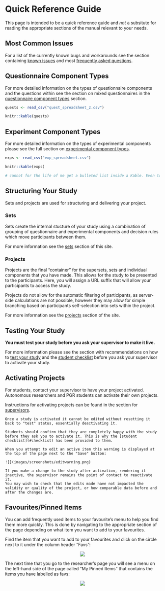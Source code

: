 # Quick Reference Guide

This page is intended to be a quick reference guide and _not_ a subsitute for reading the appropriate sections of the manual relevant to your needs.

## Most Common Issues

For a list of the currently known bugs and workarounds see the section containing [known issues](#knownissues) and most [frequently asked questions](#faqs).

## Questionnaire Component Types

For more detailed information on the types of questionnaire components and the questions within see the section on mixed questionnaires in the [questionnaire component types](#quest_types) section.

```r
quests <- read_csv("quest_spreadsheet_2.csv")

knitr::kable(quests)
```

## Experiment Component Types

For more detailed information on the types of experimental components please see the full section on [experimental component types](#exp_types).

```r
exps <- read_csv("exp_spreadsheet.csv")

knitr::kable(exps)

# cannot for the life of me get a bulleted list inside a Kable. Even tried using pander. If I manage to get it I'll make this table more informative.
```

## Structuring Your Study

Sets and projects are used for structuring and delivering your project.

### Sets

Sets create the internal stucture of your study using a combination of grouping of questionnaire and experimental components and decision rules which move participants between them.

For more information see the [sets](#sets) section of this site.

### Projects

Projects are the final "container" for the supersets, sets and individual components that you have made. This allows for the study to be presented to the participants. Here, you will assign a URL suffix that will allow your participants to access the study.

Projects do not allow for the automatic filtering of participants, as server-side calculations are not possible, however they may allow for simple branching based on participants self-selection into sets within the project.

For more information see the [projects](#projs) section of the site.

## Testing Your Study

**You must test your study before you ask your supervisor to make it live.**

For more information please see the section with recommendations on how to [test your study](#testingyourstudy) and the [student checklist](#checklist) before you ask your supervisor to activate your study.

## Activating Projects

For students, contact your supervisor to have your project activated. Autonomous researchers and PGR students can activate their own projects.

Instructions for activating projects can be found in the section for [supervisors](#activating).

```block
Once a study is activated it cannot be edited without resetting it back to "test" status, essentially deactivating it.

Students should confirm that they are completely happy with the study before they ask you to activate it. This is why the [student checklist](#checklist) has been provided to them.

When you attempt to edit an active item this warning is displayed at the top of the page next to the "Save" button:

![](images/screenshots/editwarning.png)

If you make a change to the study after activation, rendering it inactive, the supervisor remains the point of contact to reactivate it. 
You may wish to check that the edits made have not impacted the validity or quality of the project, or how comparable data before and after the changes are.
```

## Favourites/Pinned Items

You can add frequently used items to your favourite’s menu to help you find them more quickly. This is done by navigating to the appropriate section of the page depending on what item you want to add to your favourites.
 
Find the item that you want to add to your favourites and click on the circle next to it under the column header “Favs”:
 
<center>![](images/screenshots/pinned_1.png)</center> 
 
The next time that you go to the researcher’s page you will see a menu on the left-hand side of the page called “My Pinned Items” that contains the items you have labelled as favs:
 
<center>![](images/screenshots/pinned_2.png)</center> 